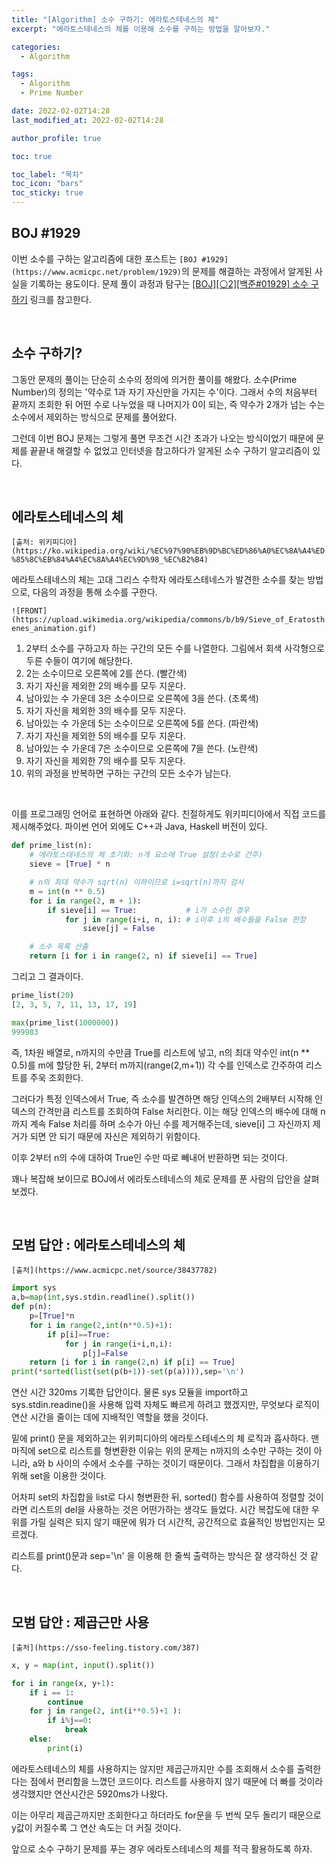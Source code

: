 ```yaml
---
title: "[Algorithm] 소수 구하기: 에라토스테네스의 체"
excerpt: "에라토스테네스의 체를 이용해 소수를 구하는 방법을 알아보자."

categories:
  - Algorithm

tags:
  - Algorithm
  - Prime Number

date: 2022-02-02T14:28
last_modified_at: 2022-02-02T14:28

author_profile: true

toc: true

toc_label: "목차"
toc_icon: "bars"
toc_sticky: true
---
```


## BOJ #1929

이번 소수를 구하는 알고리즘에 대한 포스트는 `[BOJ #1929](https://www.acmicpc.net/problem/1929)`의 문제를 해결하는 과정에서 알게된 사실을 기록하는 용도이다. 문제 풀이 과정과 탐구는 [[BOJ][⚪2][백준#01929] 소수 구하기](https://orchemi.github.io/boj%20silver%20ii/BOJ_TD02_01929/) 링크를 참고한다.

<br />

## 소수 구하기?

그동안 문제의 풀이는 단순히 소수의 정의에 의거한 풀이를 해왔다. 소수(Prime Number)의 정의는 '약수로 1과 자기 자신만을 가지는 수'이다. 그래서 수의 처음부터 끝까지 조회한 뒤 어떤 수로 나누었을 때 나머지가 0이 되는, 즉 약수가 2개가 넘는 수는 소수에서 제외하는 방식으로 문제를 풀어왔다.

그런데 이번 BOJ 문제는 그렇게 풀면 무조건 시간 초과가 나오는 방식이었기 때문에 문제를 끝끝내 해결할 수 없었고 인터넷을 참고하다가 알게된 소수 구하기 알고리즘이 있다.

<br />

## 에라토스테네스의 체

`[출처: 위키피디아](https://ko.wikipedia.org/wiki/%EC%97%90%EB%9D%BC%ED%86%A0%EC%8A%A4%ED%85%8C%EB%84%A4%EC%8A%A4%EC%9D%98_%EC%B2%B4)`

에라토스테네스의 체는 고대 그리스 수학자 에라토스테네스가 발견한 소수를 찾는 방법으로, 다음의 과정을 통해 소수를 구한다.

`![FRONT](https://upload.wikimedia.org/wikipedia/commons/b/b9/Sieve_of_Eratosthenes_animation.gif)`

1. 2부터 소수를 구하고자 하는 구간의 모든 수를 나열한다. 그림에서 회색 사각형으로 두른 수들이 여기에 해당한다.
2. 2는 소수이므로 오른쪽에 2를 쓴다. (빨간색)
3. 자기 자신을 제외한 2의 배수를 모두 지운다.
4. 남아있는 수 가운데 3은 소수이므로 오른쪽에 3을 쓴다. (초록색)
5. 자기 자신을 제외한 3의 배수를 모두 지운다.
6. 남아있는 수 가운데 5는 소수이므로 오른쪽에 5를 쓴다. (파란색)
7. 자기 자신을 제외한 5의 배수를 모두 지운다.
8. 남아있는 수 가운데 7은 소수이므로 오른쪽에 7을 쓴다. (노란색)
9. 자기 자신을 제외한 7의 배수를 모두 지운다.
10. 위의 과정을 반복하면 구하는 구간의 모든 소수가 남는다.

<br />

이를 프로그래밍 언어로 표현하면 아래와 같다. 친절하게도 위키피디아에서 직접 코드를 제시해주었다. 파이썬 언어 외에도 C++과 Java, Haskell 버전이 있다.

```python
def prime_list(n):
    # 에라토스테네스의 체 초기화: n개 요소에 True 설정(소수로 간주)
    sieve = [True] * n

    # n의 최대 약수가 sqrt(n) 이하이므로 i=sqrt(n)까지 검사
    m = int(n ** 0.5)
    for i in range(2, m + 1):
        if sieve[i] == True:           # i가 소수인 경우
            for j in range(i+i, n, i): # i이후 i의 배수들을 False 판정
                sieve[j] = False

    # 소수 목록 산출
    return [i for i in range(2, n) if sieve[i] == True]
```

그리고 그 결과이다.

```python
prime_list(20)
[2, 3, 5, 7, 11, 13, 17, 19]

max(prime_list(1000000))
999983
```

즉, 1차원 배열로, n까지의 수만큼 True를 리스트에 넣고, n의 최대 약수인 int(n \*\* 0.5)를 m에 할당한 뒤, 2부터 m까지(range(2,m+1)) 각 수를 인덱스로 간주하여 리스트를 주욱 조회한다.

그러다가 특정 인덱스에서 True, 즉 소수를 발견하면 해당 인덱스의 2배부터 시작해 인덱스의 간격만큼 리스트를 조회하여 False 처리한다. 이는 해당 인덱스의 배수에 대해 n까지 계속 False 처리를 하며 소수가 아닌 수를 제거해주는데, sieve[i] 그 자신까지 제거가 되면 안 되기 때문에 자신은 제외하기 위함이다.

이후 2부터 n의 수에 대하여 True인 수만 따로 빼내어 반환하면 되는 것이다.

꽤나 복잡해 보이므로 BOJ에서 에라토스테네스의 체로 문제를 푼 사람의 답안을 살펴보겠다.

<br />

## 모범 답안 : 에라토스테네스의 체

`[출처](https://www.acmicpc.net/source/38437782)`

```python
import sys
a,b=map(int,sys.stdin.readline().split())
def p(n):
    p=[True]*n
    for i in range(2,int(n**0.5)+1):
        if p[i]==True:
            for j in range(i+i,n,i):
                p[j]=False
    return [i for i in range(2,n) if p[i] == True]
print(*sorted(list(set(p(b+1))-set(p(a)))),sep='\n')
```

연산 시간 320ms 기록한 답안이다. 물론 sys 모듈을 import하고 sys.stdin.readine()을 사용해 입력 자체도 빠르게 하려고 했겠지만, 무엇보다 로직이 연산 시간을 줄이는 데에 지배적인 역할을 했을 것이다.

밑에 print() 문을 제외하고는 위키피디아의 에라토스테네스의 체 로직과 흡사하다. 맨 마직에 set으로 리스트를 형변환한 이유는 위의 문제는 n까지의 소수만 구하는 것이 아니라, a와 b 사이의 수에서 소수를 구하는 것이기 때문이다. 그래서 차집합을 이용하기 위해 set을 이용한 것이다.

어차피 set의 차집합을 list로 다시 형변환한 뒤, sorted() 함수를 사용하여 정렬할 것이라면 리스트의 del을 사용하는 것은 어떤가하는 생각도 들었다. 시간 복잡도에 대한 우위를 가릴 실력은 되지 않기 때문에 뭐가 더 시간적, 공간적으로 효율적인 방법인지는 모르겠다.

리스트를 print()문과 sep='\n' 을 이용해 한 줄씩 출력하는 방식은 잘 생각하신 것 같다.

<br />

## 모범 답안 : 제곱근만 사용

`[출처](https://sso-feeling.tistory.com/387)`

```python
x, y = map(int, input().split())

for i in range(x, y+1):
    if i == 1:
        continue
    for j in range(2, int(i**0.5)+1 ):
        if i%j==0:
            break
    else:
        print(i)
```

에라토스테네스의 체를 사용하지는 않지만 제곱근까지만 수를 조회해서 소수를 출력한다는 점에서 편리함을 느꼈던 코드이다. 리스트를 사용하지 않기 때문에 더 빠를 것이라 생각했지만 연산시간은 5920ms가 나왔다.

이는 아무리 제곱근까지만 조회한다고 하더라도 for문을 두 번씩 모두 돌리기 때문으로 y값이 커질수록 그 연산 속도는 더 커질 것이다.

앞으로 소수 구하기 문제를 푸는 경우 에라토스테네스의 체를 적극 활용하도록 하자.
